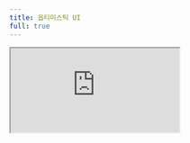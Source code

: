 ```yaml
---
title: 옵티미스틱 UI
full: true
---
```


<iframe
  src="https://codesandbox.io/embed/swr-basic-forked-k5hps?fontsize=14&hidenavigation=1&theme=dark"
  style={{
    width: '100%',
    aspectRatio: 1,
    border: 0,
    overflow: 'hidden',
    background: 'rgb(21, 21, 21)'
  }}
  title="SWR - 옵티미스틱 UI"
  allow="accelerometer; ambient-light-sensor; camera; encrypted-media; geolocation; gyroscope; hid; microphone; midi; payment; usb; vr; xr-spatial-tracking"
  sandbox="allow-autoplay allow-forms allow-modals allow-popups allow-presentation allow-same-origin allow-scripts"
/>
